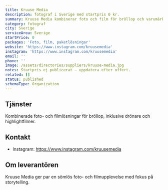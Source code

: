 ```yaml
---
title: Kruuse Media
description: fotograf i Sverige med startpris 0 kr.
summary: Kruuse Media kombinerar foto och film för bröllop och varumärken.
category: fotograf
city: Sverige
serviceArea: Sverige
startPrice: 0
packages: 'Foto, film, paketlösningar'
website: 'https://www.instagram.com/kruusemedia'
instagram: 'https://www.instagram.com/kruusemedia'
email: ''
phone: ''
image: /assets/directories/suppliers/kruuse-media.jpg
notes: Startpris ej publicerat – uppdatera efter offert.
related: []
status: published
schemaType: Organization
---
```


## Tjänster

Kombinerade foto- och filmlösningar för bröllop, inklusive drönare och highlightfilmer.

## Kontakt

- Instagram: https://www.instagram.com/kruusemedia

## Om leverantören

Kruuse Media ger par en sömlös foto- och filmupplevelse med fokus på storytelling.
